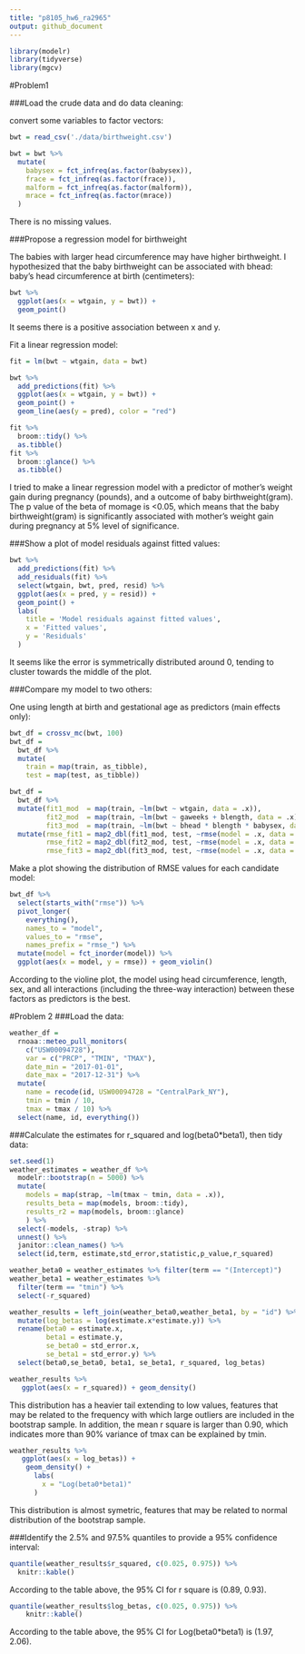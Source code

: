 ```yaml
---
title: "p8105_hw6_ra2965"
output: github_document
---
```


```r
library(modelr)
library(tidyverse)
library(mgcv)
```

#Problem1

###Load the crude data and do data cleaning:

convert some variables to factor vectors:
```r
bwt = read_csv('./data/birthweight.csv')

bwt = bwt %>% 
  mutate(
    babysex = fct_infreq(as.factor(babysex)),
    frace = fct_infreq(as.factor(frace)),
    malform = fct_infreq(as.factor(malform)),
    mrace = fct_infreq(as.factor(mrace))
  )

```
There is no missing values.

###Propose a regression model for birthweight

The babies with larger head circumference may have higher birthweight. I hypothesized that the baby birthweight can be associated with bhead: baby’s head circumference at birth (centimeters):
```r
bwt %>% 
  ggplot(aes(x = wtgain, y = bwt)) +
  geom_point()

```
It seems there is a positive association between x and y.

Fit a linear regression model:
```r

fit = lm(bwt ~ wtgain, data = bwt)

bwt %>% 
  add_predictions(fit) %>% 
  ggplot(aes(x = wtgain, y = bwt)) + 
  geom_point() +
  geom_line(aes(y = pred), color = "red")

fit %>% 
  broom::tidy() %>% 
  as.tibble()
fit %>% 
  broom::glance() %>% 
  as.tibble()

```
I tried to make a linear regression model with a predictor of mother’s weight gain during pregnancy (pounds), and a outcome of baby birthweight(gram). The p value of the beta of momage is <0.05, which means that the baby birthweight(gram) is significantly associated with mother’s weight gain during pregnancy at 5% level of significance.

###Show a plot of model residuals against fitted values:
```r
bwt %>% 
  add_predictions(fit) %>% 
  add_residuals(fit) %>% 
  select(wtgain, bwt, pred, resid) %>% 
  ggplot(aes(x = pred, y = resid)) + 
  geom_point() +
  labs(
    title = 'Model residuals against fitted values',
    x = 'Fitted values',
    y = 'Residuals'
  )
```
It seems like the error is symmetrically distributed around 0, tending to cluster towards the middle of the plot.

###Compare my model to two others:

One using length at birth and gestational age as predictors (main effects only):
```r
bwt_df = crossv_mc(bwt, 100) 
bwt_df =
  bwt_df %>% 
  mutate(
    train = map(train, as_tibble),
    test = map(test, as_tibble))

bwt_df = 
  bwt_df %>% 
  mutate(fit1_mod  = map(train, ~lm(bwt ~ wtgain, data = .x)),
         fit2_mod  = map(train, ~lm(bwt ~ gaweeks + blength, data = .x)),
         fit3_mod  = map(train, ~lm(bwt ~ bhead * blength * babysex, data = .x))) %>% 
  mutate(rmse_fit1 = map2_dbl(fit1_mod, test, ~rmse(model = .x, data = .y)),
         rmse_fit2 = map2_dbl(fit2_mod, test, ~rmse(model = .x, data = .y)),
         rmse_fit3 = map2_dbl(fit3_mod, test, ~rmse(model = .x, data = .y)))

```

Make a plot showing the distribution of RMSE values for each candidate model:
```r
bwt_df %>% 
  select(starts_with("rmse")) %>% 
  pivot_longer(
    everything(),
    names_to = "model", 
    values_to = "rmse",
    names_prefix = "rmse_") %>% 
  mutate(model = fct_inorder(model)) %>% 
  ggplot(aes(x = model, y = rmse)) + geom_violin()
```

According to the violine plot, the model using head circumference, length, sex, and all interactions (including the three-way interaction) between these factors as predictors is the best.

#Problem 2
###Load the data:
```r
weather_df = 
  rnoaa::meteo_pull_monitors(
    c("USW00094728"),
    var = c("PRCP", "TMIN", "TMAX"), 
    date_min = "2017-01-01",
    date_max = "2017-12-31") %>%
  mutate(
    name = recode(id, USW00094728 = "CentralPark_NY"),
    tmin = tmin / 10,
    tmax = tmax / 10) %>%
  select(name, id, everything())
```

###Calculate the estimates for r_squared and log(beta0*beta1), then tidy data:
```r
set.seed(1)
weather_estimates = weather_df %>% 
  modelr::bootstrap(n = 5000) %>% 
  mutate(
    models = map(strap, ~lm(tmax ~ tmin, data = .x)),
    results_beta = map(models, broom::tidy),
    results_r2 = map(models, broom::glance)
    ) %>% 
  select(-models, -strap) %>% 
  unnest() %>% 
  janitor::clean_names() %>% 
  select(id,term, estimate,std_error,statistic,p_value,r_squared)

weather_beta0 = weather_estimates %>% filter(term == "(Intercept)")
weather_beta1 = weather_estimates %>% 
  filter(term == "tmin") %>% 
  select(-r_squared)

weather_results = left_join(weather_beta0,weather_beta1, by = "id") %>% 
  mutate(log_betas = log(estimate.x*estimate.y)) %>% 
  rename(beta0 = estimate.x,
         beta1 = estimate.y,
         se_beta0 = std_error.x,
         se_beta1 = std_error.y) %>% 
  select(beta0,se_beta0, beta1, se_beta1, r_squared, log_betas) 

weather_results %>% 
   ggplot(aes(x = r_squared)) + geom_density()
```
This distribution has a heavier tail extending to low values, features that may be related to the frequency with which large outliers are included in the bootstrap sample.
In addition, the mean r square is larger than 0.90, which indicates more than 90% variance of tmax can be explained by tmin.

```r
weather_results %>% 
   ggplot(aes(x = log_betas)) + 
    geom_density() +
      labs(
        x = "Log(beta0*beta1)"
      )
```
This distribution is almost symetric, features that may be related to normal distribution of the bootstrap sample.

###Identify the 2.5% and 97.5% quantiles to provide a 95% confidence interval: 
```r

quantile(weather_results$r_squared, c(0.025, 0.975)) %>% 
  knitr::kable()

```
According to the table above, the 95% CI for r square is (0.89, 0.93).


```r
quantile(weather_results$log_betas, c(0.025, 0.975)) %>% 
    knitr::kable()
```
According to the table above, the 95% CI for Log(beta0*beta1) is (1.97, 2.06).

